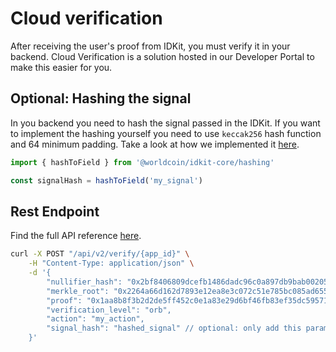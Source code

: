 # Cloud verification

After receiving the user's proof from IDKit, you must verify it in your backend. Cloud Verification is a solution hosted in our Developer Portal to make this easier for you.

## Optional: Hashing the signal

In you backend you need to hash the signal passed in the IDKit. If you want to implement the hashing yourself you need to use `keccak256` hash function and 64 minimum padding. Take a look at how we implemented it [here](https://github.com/worldcoin/idkit-js/blob/main/packages/core/src/lib/hashing.ts).

```javascript title="IDKit Core"
import { hashToField } from '@worldcoin/idkit-core/hashing'

const signalHash = hashToField('my_signal')
```

## Rest Endpoint

Find the full API reference [here](/world-id/reference/api#verify-proof).

```bash title="cURL"
curl -X POST "/api/v2/verify/{app_id}" \
    -H "Content-Type: application/json" \
    -d '{
        "nullifier_hash": "0x2bf8406809dcefb1486dadc96c0a897db9bab002053054cf64272db512c6fbd8",
        "merkle_root": "0x2264a66d162d7893e12ea8e3c072c51e785bc085ad655f64c10c1a61e00f0bc2",
        "proof": "0x1aa8b8f3b2d2de5ff452c0e1a83e29d6bf46fb83ef35dc5957121ff3d3698a1119090fb...",
        "verification_level": "orb",
        "action": "my_action",
        "signal_hash": "hashed_signal" // optional: only add this paramater if you added a custom signal
    }'
```